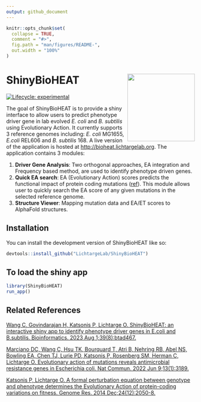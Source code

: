 ```yaml
---
output: github_document
---
```


<!-- README.md is generated from README.Rmd. Please edit that file -->

```r
knitr::opts_chunk$set(
  collapse = TRUE,
  comment = "#>",
  fig.path = "man/figures/README-",
  out.width = "100%"
)
```

# ShinyBioHEAT <img src='inst/app/www/favicon.ico' align="right" height="180" >

<!-- badges: start -->
[![Lifecycle: experimental](https://img.shields.io/badge/lifecycle-experimental-orange.svg)](https://lifecycle.r-lib.org/articles/stages.html#experimental)
<!-- badges: end -->

The goal of ShinyBioHEAT is to provide a shiny interface to allow users to predict phenotype driver gene in lab evolved *E. coli* and *B. subtilis* using Evolutionary Action. It currently supports 3 reference genomes including: *E. coli* MG1655, *E.coli* REL606 and *B. subtilis* 168. A live version of the application is hosted at [http://bioheat.lichtargelab.org](http://bioheat.lichtargelab.org).
The application contains 3 modules:

1. **Driver Gene Analysis**: Two orthogonal approaches, EA integration and Frequency based method, are used to identify phenotype driven genes.
2. **Quick EA search**: EA (Evolutionary Action) scores predicts the functional impact of protein coding mutations ([ref](https://genome.cshlp.org/content/24/12/2050.long)). This module allows user to quickly search the EA score of any given mutations in the selected reference genome.
3. **Structure Viewer**: Mapping mutation data and EA/ET scores to AlphaFold structures.

## Installation

You can install the development version of ShinyBioHEAT like so:

```r
devtools::install_github("LichtargeLab/ShinyBioHEAT")
```

## To load the shiny app

```r
library(ShinyBioHEAT)
run_app()
```

## Related References
[Wang C, Govindarajan H, Katsonis P, Lichtarge O. ShinyBioHEAT: an interactive shiny app to identify phenotype driver genes in E.coli and B.subtilis. Bioinformatics. 2023 Aug 1;39(8):btad467.](https://academic.oup.com/bioinformatics/article/39/8/btad467/7234070)

[Marciano DC, Wang C, Hsu TK, Bourquard T, Atri B, Nehring RB, Abel NS, Bowling EA, Chen TJ, Lurie PD, Katsonis P, Rosenberg SM, Herman C, Lichtarge O. Evolutionary action of mutations reveals antimicrobial resistance genes in Escherichia coli. Nat Commun. 2022 Jun 9;13(1):3189.](https://www.nature.com/articles/s41467-022-30889-1)

[Katsonis P, Lichtarge O. A formal perturbation equation between genotype and phenotype determines the Evolutionary Action of protein-coding variations on fitness. Genome Res. 2014 Dec;24(12):2050-8.](https://genome.cshlp.org/content/24/12/2050.long)

